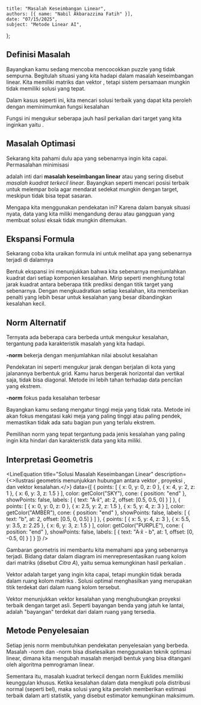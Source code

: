     title: "Masalah Keseimbangan Linear",
    authors: [{ name: "Nabil Akbarazzima Fatih" }],
    date: "07/15/2025",
    subject: "Metode Linear AI",
};


## Definisi Masalah

Bayangkan kamu sedang mencoba mencocokkan puzzle yang tidak sempurna. Begitulah situasi yang kita hadapi dalam masalah keseimbangan linear. Kita memiliki matriks <InlineMath math="A \in \mathbb{R}^{m \times n}" /> dan vektor <InlineMath math="b \in \mathbb{R}^m" />, tetapi sistem persamaan <InlineMath math="A \cdot x = b" /> mungkin tidak memiliki solusi yang tepat.

Dalam kasus seperti ini, kita mencari solusi terbaik yang dapat kita peroleh dengan meminimumkan fungsi kesalahan

<BlockMath math="F(x) = \|A \cdot x - b\|_2^2" />

Fungsi ini mengukur seberapa jauh hasil perkalian <InlineMath math="A \cdot x" /> dari target yang kita inginkan yaitu <InlineMath math="b" />.

## Masalah Optimasi

Sekarang kita pahami dulu apa yang sebenarnya ingin kita capai. Permasalahan minimisasi

<BlockMath math="\min_x \|A \cdot x - b\|_2^2" />

adalah inti dari **masalah keseimbangan linear** atau yang sering disebut *masalah kuadrat terkecil linear*. Bayangkan seperti mencari posisi terbaik untuk melempar bola agar mendarat sedekat mungkin dengan target, meskipun tidak bisa tepat sasaran.

Mengapa kita menggunakan pendekatan ini? Karena dalam banyak situasi nyata, data yang kita miliki mengandung derau atau gangguan yang membuat solusi eksak tidak mungkin ditemukan.

## Ekspansi Formula

Sekarang coba kita uraikan formula ini untuk melihat apa yang sebenarnya terjadi di dalamnya

<MathContainer>
<BlockMath math="\min_x \|A \cdot x - b\|_2^2 = \min_x \sum_{i=1}^{n} (A \cdot x - b)_i^2" />
</MathContainer>

Bentuk ekspansi ini menunjukkan bahwa kita sebenarnya menjumlahkan kuadrat dari setiap komponen kesalahan. Mirip seperti menghitung total jarak kuadrat antara beberapa titik prediksi dengan titik target yang sebenarnya. Dengan mengkuadratkan setiap kesalahan, kita memberikan penalti yang lebih besar untuk kesalahan yang besar dibandingkan kesalahan kecil.

## Norm Alternatif

Ternyata ada beberapa cara berbeda untuk mengukur kesalahan, tergantung pada karakteristik masalah yang kita hadapi.

**<InlineMath math="\ell_1" />-norm** bekerja dengan menjumlahkan nilai absolut kesalahan

<BlockMath math="\min_x \|A \cdot x - b\|_1 = \min_x \sum_{i=1}^{n} |(A \cdot x - b)_i|" />

Pendekatan ini seperti mengukur jarak dengan berjalan di kota yang jalanannya berbentuk grid. Kamu harus bergerak horizontal dan vertikal saja, tidak bisa diagonal. Metode ini lebih tahan terhadap data pencilan yang ekstrem.

**<InlineMath math="\ell_\infty" />-norm** fokus pada kesalahan terbesar

<BlockMath math="\min_x \|A \cdot x - b\|_\infty = \min_x \max_{i=1,\ldots,n} |(A \cdot x - b)_i|" />

Bayangkan kamu sedang mengatur tinggi meja yang tidak rata. Metode ini akan fokus mengatasi kaki meja yang paling tinggi atau paling pendek, memastikan tidak ada satu bagian pun yang terlalu ekstrem.

Pemilihan norm yang tepat tergantung pada jenis kesalahan yang paling ingin kita hindari dan karakteristik data yang kita miliki.

## Interpretasi Geometris

<LineEquation
  title="Solusi Masalah Keseimbangan Linear"
  description={<>Ilustrasi geometris menunjukkan hubungan antara vektor <InlineMath math="b" />, proyeksi <InlineMath math="A\hat{x}" />, dan vektor kesalahan.</>}
  data={[
    {
      points: [
        { x: 0, y: 0, z: 0 },
        { x: 4, y: 2, z: 1 },
        { x: 6, y: 3, z: 1.5 }
      ],
      color: getColor("SKY"),
      cone: { position: "end" },
      showPoints: false,
      labels: [
        { text: "A·x̂", at: 2, offset: [0.5, 0.5, 0] }
      ]
    },
    {
      points: [
        { x: 0, y: 0, z: 0 },
        { x: 2.5, y: 2, z: 1.5 },
        { x: 5, y: 4, z: 3 }
      ],
      color: getColor("AMBER"),
      cone: { position: "end" },
      showPoints: false,
      labels: [
        { text: "b", at: 2, offset: [0.5, 0, 0.5] }
      ]
    },
    {
      points: [
        { x: 5, y: 4, z: 3 },
        { x: 5.5, y: 3.5, z: 2.25 },
        { x: 6, y: 3, z: 1.5 }
      ],
      color: getColor("PURPLE"),
      cone: { position: "end" },
      showPoints: false,
      labels: [
        { text: "A·x̂ - b", at: 1, offset: [0, -0.5, 0] }
      ]
    }
  ]}
/>

Gambaran geometris ini membantu kita memahami apa yang sebenarnya terjadi. Bidang datar dalam diagram ini menrepresentasikan ruang kolom dari matriks <InlineMath math="A" /> (disebut *Citra A*), yaitu semua kemungkinan hasil perkalian <InlineMath math="A \cdot x" />.

Vektor <InlineMath math="b" /> adalah target yang ingin kita capai, tetapi mungkin tidak berada dalam ruang kolom matriks <InlineMath math="A" />. Solusi optimal <InlineMath math="\hat{x}" /> menghasilkan <InlineMath math="A\hat{x}" /> yang merupakan titik terdekat dari <InlineMath math="b" /> dalam ruang kolom tersebut.

Vektor <InlineMath math="A\hat{x} - b" /> menunjukkan vektor kesalahan yang menghubungkan proyeksi terbaik dengan target asli. Seperti bayangan benda yang jatuh ke lantai, <InlineMath math="A\hat{x}" /> adalah "bayangan" terdekat dari <InlineMath math="b" /> dalam ruang yang tersedia.

## Metode Penyelesaian

Setiap jenis norm membutuhkan pendekatan penyelesaian yang berbeda. Masalah <InlineMath math="\ell_1" />-norm dan <InlineMath math="\ell_\infty" />-norm bisa diselesaikan menggunakan teknik optimasi linear, dimana kita mengubah masalah menjadi bentuk yang bisa ditangani oleh algoritma pemrograman linear.

Sementara itu, masalah kuadrat terkecil dengan norm Euklides memiliki keunggulan khusus. Ketika kesalahan dalam data mengikuti pola distribusi normal (seperti bel), maka solusi yang kita peroleh memberikan estimasi terbaik dalam arti statistik, yang disebut estimator kemungkinan maksimum.